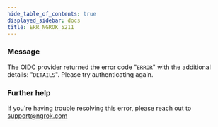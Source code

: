 ```yaml
---
hide_table_of_contents: true
displayed_sidebar: docs
title: ERR_NGROK_5211
---
```


### Message

The OIDC provider returned the error code "`ERROR`" with the additional details: "`DETAILS`". Please try authenticating again.

<ErrorDetails />

### Further help

If you're having trouble resolving this error, please reach out to [support@ngrok.com](mailto:support@ngrok.com?subject=Help%20with%20ERR_NGROK_5211)
